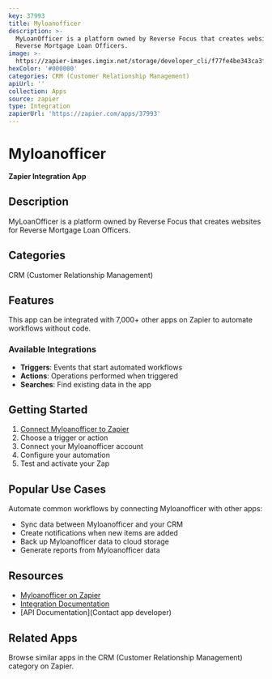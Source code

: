```yaml
---
key: 37993
title: Myloanofficer
description: >-
  MyLoanOfficer is a platform owned by Reverse Focus that creates websites for
  Reverse Mortgage Loan Officers.
image: >-
  https://zapier-images.imgix.net/storage/developer_cli/f77fe4be343ca3f2d4341ec8b5745ded.png?auto=format%2Ccompress&ixlib=python-3.0.0&q=50
hexColor: '#000000'
categories: CRM (Customer Relationship Management)
apiUrl: ''
collection: Apps
source: zapier
type: Integration
zapierUrl: 'https://zapier.com/apps/37993'
---
```

# Myloanofficer

**Zapier Integration App**

## Description

MyLoanOfficer is a platform owned by Reverse Focus that creates websites for Reverse Mortgage Loan Officers.

## Categories

CRM (Customer Relationship Management)

## Features

This app can be integrated with 7,000+ other apps on Zapier to automate workflows without code.

### Available Integrations

- **Triggers**: Events that start automated workflows
- **Actions**: Operations performed when triggered
- **Searches**: Find existing data in the app

## Getting Started

1. [Connect Myloanofficer to Zapier](https://zapier.com/apps/37993)
2. Choose a trigger or action
3. Connect your Myloanofficer account
4. Configure your automation
5. Test and activate your Zap

## Popular Use Cases

Automate common workflows by connecting Myloanofficer with other apps:

- Sync data between Myloanofficer and your CRM
- Create notifications when new items are added
- Back up Myloanofficer data to cloud storage
- Generate reports from Myloanofficer data

## Resources

- [Myloanofficer on Zapier](https://zapier.com/apps/37993)
- [Integration Documentation](https://zapier.com/apps/37993/integrations)
- [API Documentation](Contact app developer)

## Related Apps

Browse similar apps in the CRM (Customer Relationship Management) category on Zapier.
